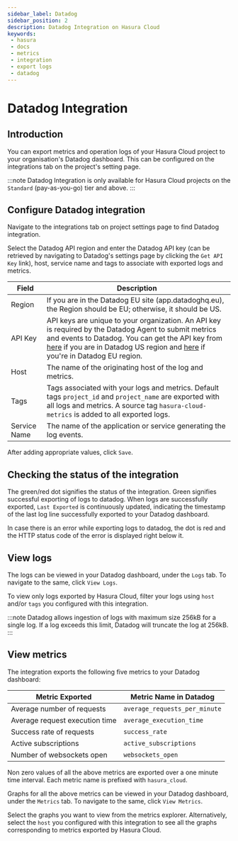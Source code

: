 ```yaml
---
sidebar_label: Datadog
sidebar_position: 2
description: Datadog Integration on Hasura Cloud
keywords: 
 - hasura
 - docs
 - metrics
 - integration
 - export logs
 - datadog
---
```



# Datadog Integration

## Introduction

You can export metrics and operation logs of your Hasura Cloud project
to your organisation's Datadog dashboard. This can be configured on the
integrations tab on the project's setting page.

:::note
Datadog Integration is only available for Hasura Cloud projects on the
`Standard` (pay-as-you-go) tier and above.
:::

## Configure Datadog integration

Navigate to the integrations tab on project settings page to find
Datadog integration.

<Thumbnail
  src="/img/graphql/cloud/metrics/integrate-datadog.png"
  alt="Configure Datadog Integration"
  width="437px"
/>

Select the Datadog API region and enter the Datadog API key (can be
retrieved by navigating to Datadog's settings page by clicking the
`Get API Key` link), host, service name and tags to associate with
exported logs and metrics.

| Field        | Description                                                                                                                                                                                                                                                                                                                                  |
|--------------|----------------------------------------------------------------------------------------------------------------------------------------------------------------------------------------------------------------------------------------------------------------------------------------------------------------------------------------------|
| Region       | If you are in the Datadog EU site (app.datadoghq.eu), the Region should be EU; otherwise, it should be US.                                                                                                                                                                                                                                   |
| API Key      | API keys are unique to your organization. An API key is required by the Datadog Agent to submit metrics and events to Datadog. You can get the API key from [here](https://app.datadoghq.com/account/settings#api) if you are in Datadog US region and [here](https://app.datadoghq.eu/account/settings#api) if you're in Datadog EU region. |
| Host         | The name of the originating host of the log and metrics.                                                                                                                                                                                                                                                                                     |
| Tags         | Tags associated with your logs and metrics. Default tags `project_id` and `project_name` are exported with all logs and metrics. A source tag `hasura-cloud-metrics` is added to all exported logs.                                                                                                                                          |
| Service Name | The name of the application or service generating the log events.                                                                                                                                                                                                                                                                            |

<Thumbnail
  src="/img/graphql/cloud/metrics/configure-datadog.png"
  alt="Configure Datadog Integration"
  width="437px"
/>

After adding appropriate values, click `Save`.

## Checking the status of the integration

The green/red dot signifies the status of the integration. Green
signifies successful exporting of logs to datadog. When logs are
successfully exported, `Last Exported` is continuously updated,
indicating the timestamp of the last log line successfully exported to
your Datadog dashboard.

<Thumbnail
  src="/img/graphql/cloud/metrics/configure-datadog-done.png"
  alt="Datadog Integration successfully configured"
  width="437px"
/>

In case there is an error while exporting logs to datadog, the dot is
red and the HTTP status code of the error is displayed right below it.

<Thumbnail
  src="/img/graphql/cloud/metrics/configure-datadog-fail.png"
  alt="Datadog Integration successfully configured"
  width="437px"
/>

## View logs

The logs can be viewed in your Datadog dashboard, under the `Logs` tab.
To navigate to the same, click `View Logs`.

<Thumbnail
  src="/img/graphql/cloud/metrics/datadog-view-logs.png"
  alt="Datadog Integration successfully configured"
  width="437px"
/>

<Thumbnail
  src="/img/graphql/cloud/metrics/datadog-logs.png"
  alt="Logs successfully exported to Datadog"
  width="437px"
/>

To view only logs exported by Hasura Cloud, filter your logs using
`host` and/or `tags` you configured with this integration.

:::note
Datadog allows ingestion of logs with maximum size 256kB for a single
log. If a log exceeds this limit, Datadog will truncate the log at
256kB.
:::

## View metrics

The integration exports the following five metrics to your Datadog
dashboard:

| Metric Exported                | Metric Name in Datadog        |
|--------------------------------|-------------------------------|
| Average number of requests     | `average_requests_per_minute` |
| Average request execution time | `average_execution_time`      |
| Success rate of requests       | `success_rate`                |
| Active subscriptions           | `active_subscriptions`        |
| Number of websockets open      | `websockets_open`             |

Non zero values of all the above metrics are exported over a one minute
time interval. Each metric name is prefixed with `hasura_cloud`.

Graphs for all the above metrics can be viewed in your Datadog
dashboard, under the `Metrics` tab. To navigate to the same, click
`View Metrics`.

<Thumbnail
  src="/img/graphql/cloud/metrics/datadog-view-metrics.png"
  alt="Datadog Integration successfully configured"
  width="437px"
/>

Select the graphs you want to view from the metrics explorer.
Alternatively, select the `host` you configured with this integration to
see all the graphs corresponding to metrics exported by Hasura Cloud.

<Thumbnail
  src="/img/graphql/cloud/metrics/datadog-metrics.png"
  alt="Metrics successfully exported to Datadog"
  width="437px"
/>
